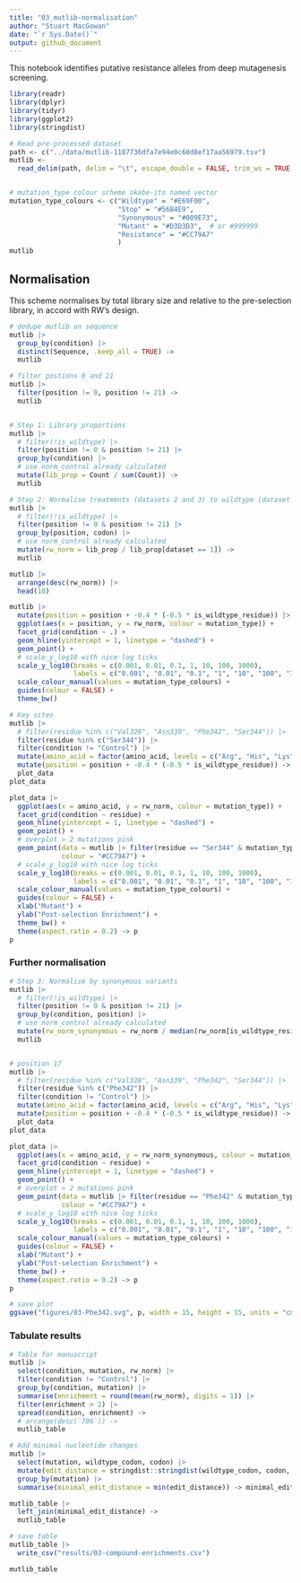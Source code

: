 ---
title: "03_mutlib-normalisation"
author: "Stuart MacGowan"
date: "`r Sys.Date()`"
output: github_document
---

This notebook identifies putative resistance alleles from deep mutagenesis screening. 

```{r setup, include=FALSE}
library(readr)
library(dplyr)
library(tidyr)
library(ggplot2)
library(stringdist)

# Read pre-processed dataset
path <- c("../data/mutlib-1187736dfa7e94e0c60d8ef17aa56979.tsv")
mutlib <-
  read_delim(path, delim = "\t", escape_double = FALSE, trim_ws = TRUE,)


# mutation_type colour scheme okabe-ito named vector
mutation_type_colours <- c("Wildtype" = "#E69F00",
                           "Stop" = "#56B4E9",
                           "Synonymous" = "#009E73",
                           "Mutant" = "#D3D3D3",  # or #999999
                           "Resistance" = "#CC79A7"
                           )
mutlib
```


## Normalisation

This scheme normalises by total library size and relative to the pre-selection library, in
accord with RW's design.

```{r Normalisation}
# dedupe mutlib on sequence
mutlib |>
  group_by(condition) |>
  distinct(Sequence, .keep_all = TRUE) ->
  mutlib

# filter postions 0 and 21
mutlib |>
  filter(position != 0, position != 21) ->
  mutlib


# Step 1: Library proportions
mutlib |>
  # filter(!is_wildtype) |>
  filter(position != 0 & position != 21) |>
  group_by(condition) |>
  # use norm_control already calculated
  mutate(lib_prop = Count / sum(Count)) ->
  mutlib

# Step 2: Normalise treatments (datasets 2 and 3) to wildtype (dataset 1)
mutlib |>
  # filter(!is_wildtype) |>
  filter(position != 0 & position != 21) |>
  group_by(position, codon) |>
  # use norm_control already calculated
  mutate(rw_norm = lib_prop / lib_prop[dataset == 1]) ->
  mutlib

mutlib |>
  arrange(desc(rw_norm)) |>
  head(10)

mutlib |>
  mutate(position = position + -0.4 * (-0.5 * is_wildtype_residue)) |>  # dodge
  ggplot(aes(x = position, y = rw_norm, colour = mutation_type)) +
  facet_grid(condition ~ .) +
  geom_hline(yintercept = 1, linetype = "dashed") +
  geom_point() +
  # scale_y_log10 with nice log ticks
  scale_y_log10(breaks = c(0.001, 0.01, 0.1, 1, 10, 100, 1000),
                labels = c("0.001", "0.01", "0.1", "1", "10", "100", "1000")) +
  scale_colour_manual(values = mutation_type_colours) +
  guides(colour = FALSE) +
  theme_bw()

# Key sites
mutlib |>
  # filter(residue %in% c("Val328", "Asn339", "Phe342", "Ser344")) |>
  filter(residue %in% c("Ser344")) |>
  filter(condition != "Control") |>
  mutate(amino_acid = factor(amino_acid, levels = c("Arg", "His", "Lys", "Asp", "Glu", "Asn", "Gln", "Ser", "Thr", "Ala", "Gly", "Cys", "Pro", "Tyr", "Phe", "Trp", "Val", "Ile", "Leu", "Met", "Stop"))) |>
  mutate(position = position + -0.4 * (-0.5 * is_wildtype_residue)) ->  # dodge
  plot_data
plot_data

plot_data |>
  ggplot(aes(x = amino_acid, y = rw_norm, colour = mutation_type)) +
  facet_grid(condition ~ residue) +
  geom_hline(yintercept = 1, linetype = "dashed") +
  geom_point() +
  # overplot > 2 mutations pink
  geom_point(data = mutlib |> filter(residue == "Ser344" & mutation_type == "Mutant" & rw_norm > 2),
             colour = "#CC79A7") +
  # scale_y_log10 with nice log ticks
  scale_y_log10(breaks = c(0.001, 0.01, 0.1, 1, 10, 100, 1000),
                labels = c("0.001", "0.01", "0.1", "1", "10", "100", "1000")) +
  scale_colour_manual(values = mutation_type_colours) +
  guides(colour = FALSE) +
  xlab("Mutant") +
  ylab("Post-selection Enrichment") +
  theme_bw() +
  theme(aspect.ratio = 0.2) -> p
p

```

### Further normalisation

```{r Additional synonymous normalisation}
# Step 3: Normalise by synonymous variants
mutlib |>
  # filter(!is_wildtype) |>
  filter(position != 0 & position != 21) |>
  group_by(condition, position) |>
  # use norm_control already calculated
  mutate(rw_norm_synonymous = rw_norm / median(rw_norm[is_wildtype_residue])) ->  # max is an option too
  mutlib


# position 17
mutlib |>
  # filter(residue %in% c("Val328", "Asn339", "Phe342", "Ser344")) |>
  filter(residue %in% c("Phe342")) |>
  filter(condition != "Control") |>
  mutate(amino_acid = factor(amino_acid, levels = c("Arg", "His", "Lys", "Asp", "Glu", "Asn", "Gln", "Ser", "Thr", "Ala", "Gly", "Cys", "Pro", "Tyr", "Phe", "Trp", "Val", "Ile", "Leu", "Met", "Stop"))) |>
  mutate(position = position + -0.4 * (-0.5 * is_wildtype_residue)) ->  # dodge
  plot_data
plot_data

plot_data |>
  ggplot(aes(x = amino_acid, y = rw_norm_synonymous, colour = mutation_type)) +
  facet_grid(condition ~ residue) +
  geom_hline(yintercept = 1, linetype = "dashed") +
  geom_point() +
  # overplot > 2 mutations pink
  geom_point(data = mutlib |> filter(residue == "Phe342" & mutation_type == "Mutant" & rw_norm_synonymous > 2),
             colour = "#CC79A7") +
  # scale_y_log10 with nice log ticks
  scale_y_log10(breaks = c(0.001, 0.01, 0.1, 1, 10, 100, 1000),
                labels = c("0.001", "0.01", "0.1", "1", "10", "100", "1000")) +
  scale_colour_manual(values = mutation_type_colours) +
  guides(colour = FALSE) +
  xlab("Mutant") +
  ylab("Post-selection Enrichment") +
  theme_bw() +
  theme(aspect.ratio = 0.2) -> p
p

# save plot
ggsave("figures/03-Phe342.svg", p, width = 15, height = 15, units = "cm", dpi = 300)


```

### Tabulate results

```{r Summary table}
# Table for manuscript
mutlib |>
  select(condition, mutation, rw_norm) |>
  filter(condition != "Control") |>
  group_by(condition, mutation) |>
  summarise(enrichment = round(mean(rw_norm), digits = 1)) |>
  filter(enrichment > 2) |>
  spread(condition, enrichment) ->
  # arrange(desc(`706`)) ->
  mutlib_table

# Add minimal nucleotide changes
mutlib |>
  select(mutation, wildtype_codon, codon) |>
  mutate(edit_distance = stringdist::stringdist(wildtype_codon, codon, method = "hamming")) |>
  group_by(mutation) |>
  summarise(minimal_edit_distance = min(edit_distance)) -> minimal_edit_distance

mutlib_table |>
  left_join(minimal_edit_distance) ->
  mutlib_table

# save table
mutlib_table |>
  write_csv("results/03-compound-enrichments.csv")

mutlib_table
```